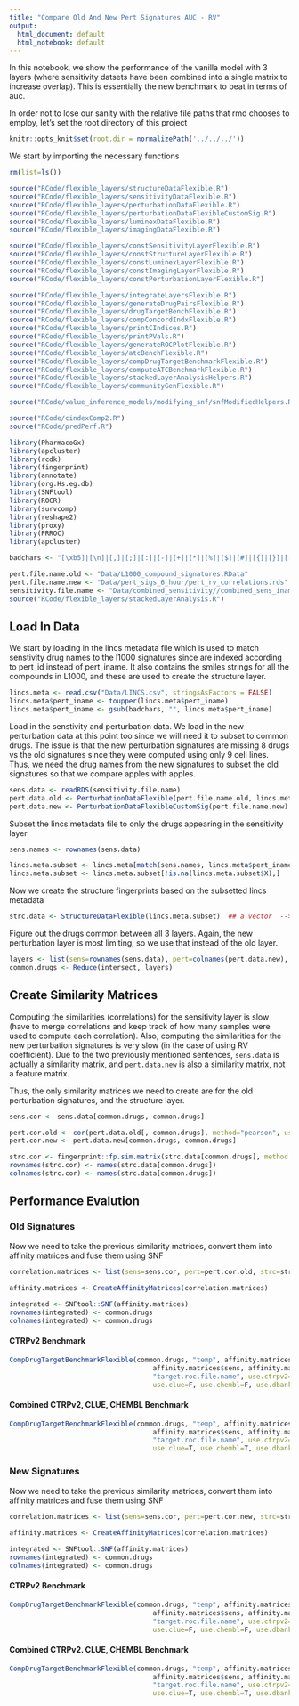 ```yaml
---
title: "Compare Old And New Pert Signatures AUC - RV"
output:
  html_document: default
  html_notebook: default
---
```

In this notebook, we show the performance of the vanilla model with 3 layers (where sensitivity datsets have been combined into a single matrix to increase overlap). This is essentially the new benchmark to beat in terms of auc.

In order not to lose our sanity with the relative file paths that rmd chooses to employ, let's set the root directory of this project

```r
knitr::opts_knit$set(root.dir = normalizePath('../../../'))
```


We start by importing the necessary functions

```r
rm(list=ls())

source("RCode/flexible_layers/structureDataFlexible.R")
source("RCode/flexible_layers/sensitivityDataFlexible.R")
source("RCode/flexible_layers/perturbationDataFlexible.R")
source("RCode/flexible_layers/perturbationDataFlexibleCustomSig.R")
source("RCode/flexible_layers/luminexDataFlexible.R")
source("RCode/flexible_layers/imagingDataFlexible.R")

source("RCode/flexible_layers/constSensitivityLayerFlexible.R")
source("RCode/flexible_layers/constStructureLayerFlexible.R")
source("RCode/flexible_layers/constLuminexLayerFlexible.R")
source("RCode/flexible_layers/constImagingLayerFlexible.R")
source("RCode/flexible_layers/constPerturbationLayerFlexible.R")

source("RCode/flexible_layers/integrateLayersFlexible.R")
source("RCode/flexible_layers/generateDrugPairsFlexible.R")
source("RCode/flexible_layers/drugTargetBenchFlexible.R")
source("RCode/flexible_layers/compConcordIndxFlexible.R")
source("RCode/flexible_layers/printCIndices.R")
source("RCode/flexible_layers/printPVals.R")
source("RCode/flexible_layers/generateROCPlotFlexible.R")
source("RCode/flexible_layers/atcBenchFlexible.R")
source("RCode/flexible_layers/compDrugTargetBenchmarkFlexible.R")
source("RCode/flexible_layers/computeATCBenchmarkFlexible.R")
source("RCode/flexible_layers/stackedLayerAnalysisHelpers.R")
source("RCode/flexible_layers/communityGenFlexible.R")

source("RCode/value_inference_models/modifying_snf/snfModifiedHelpers.R")

source("RCode/cindexComp2.R")
source("RCode/predPerf.R")

library(PharmacoGx)
library(apcluster)
library(rcdk)
library(fingerprint)
library(annotate)
library(org.Hs.eg.db)
library(SNFtool)
library(ROCR)
library(survcomp)
library(reshape2)
library(proxy)
library(PRROC)
library(apcluster)

badchars <- "[\xb5]|[\n]|[,]|[;]|[:]|[-]|[+]|[*]|[%]|[$]|[#]|[{]|[}]|[[]|[]]|[|]|[\\^]|[/]|[\\]|[.]|[_]|[ ]"

pert.file.name.old <- "Data/L1000_compound_signatures.RData"
pert.file.name.new <- "Data/pert_sigs_6_hour/pert_rv_correlations.rds"
sensitivity.file.name <- "Data/combined_sensitivity//combined_sens_iname_replaced.RData"
source("RCode/flexible_layers/stackedLayerAnalysis.R")
```

## Load In Data

We start by loading in the lincs metadata file which is used to match senstivity drug names to the l1000 signatures since are indexed according to pert_id instead of pert_iname. It also contains the smiles strings for all the compounds in L1000, and these are used to create the structure layer.

```r
lincs.meta <- read.csv("Data/LINCS.csv", stringsAsFactors = FALSE)
lincs.meta$pert_iname <- toupper(lincs.meta$pert_iname)
lincs.meta$pert_iname <- gsub(badchars, "", lincs.meta$pert_iname)
```

Load in the senstivity and perturbation data. We load in the new perturbation data at this point too since we will need it to subset to common drugs. The issue is that the new perturbation signatures are missing 8 drugs vs the old signatures since they were computed using only 9 cell lines. Thus, we need the drug names from the new signatures to subset the old signatures so that we compare apples with apples.

```r
sens.data <- readRDS(sensitivity.file.name)
pert.data.old <- PerturbationDataFlexible(pert.file.name.old, lincs.meta)
pert.data.new <- PerturbationDataFlexibleCustomSig(pert.file.name.new)
```

Subset the lincs metadata file to only the drugs appearing in the sensitivity layer

```r
sens.names <- rownames(sens.data)

lincs.meta.subset <- lincs.meta[match(sens.names, lincs.meta$pert_iname),]
lincs.meta.subset <- lincs.meta.subset[!is.na(lincs.meta.subset$X),]
```

Now we create the structure fingerprints based on the subsetted lincs metadata

```r
strc.data <- StructureDataFlexible(lincs.meta.subset)  ## a vector  --> 239 elemnts
```

Figure out the drugs common between all 3 layers. Again, the new perturbation layer is most limiting, so we use that instead of the old layer.

```r
layers <- list(sens=rownames(sens.data), pert=colnames(pert.data.new), strc=names(strc.data))
common.drugs <- Reduce(intersect, layers)
```


## Create Similarity Matrices

Computing the similarities (correlations) for the sensitivity layer is slow (have to merge correlations and keep track of how many samples were used to compute each correlation). Also, computing the similarities for the new perturbation signatures is very slow (in the case of using RV coefficient). Due to the two previously mentioned sentences, `sens.data` is actually a similarity matrix, and `pert.data.new` is also a similarity matrix, not a feature matrix. 

Thus, the only similarity matrices we need to create are for the old perturbation signatures, and the structure layer.

```r
sens.cor <- sens.data[common.drugs, common.drugs]

pert.cor.old <- cor(pert.data.old[, common.drugs], method="pearson", use="pairwise.complete.obs")
pert.cor.new <- pert.data.new[common.drugs, common.drugs]

strc.cor <- fingerprint::fp.sim.matrix(strc.data[common.drugs], method = "tanimoto")
rownames(strc.cor) <- names(strc.data[common.drugs])
colnames(strc.cor) <- names(strc.data[common.drugs])
```


## Performance Evalution

### Old Signatures

Now we need to take the previous similarity matrices, convert them into affinity matrices and fuse them using SNF

```r
correlation.matrices <- list(sens=sens.cor, pert=pert.cor.old, strc=strc.cor)
    
affinity.matrices <- CreateAffinityMatrices(correlation.matrices)

integrated <- SNFtool::SNF(affinity.matrices)
rownames(integrated) <- common.drugs
colnames(integrated) <- common.drugs
```

#### CTRPv2 Benchmark

```r
CompDrugTargetBenchmarkFlexible(common.drugs, "temp", affinity.matrices$strc,
                                    affinity.matrices$sens, affinity.matrices$pert, integrated, NULL, NULL,
                                    "target.roc.file.name", use.ctrpv2=T,
                                    use.clue=F, use.chembl=F, use.dbank=F, use.dtc=F)
```

#### Combined CTRPv2, CLUE, CHEMBL Benchmark

```r
CompDrugTargetBenchmarkFlexible(common.drugs, "temp", affinity.matrices$strc,
                                    affinity.matrices$sens, affinity.matrices$pert, integrated, NULL, NULL,
                                    "target.roc.file.name", use.ctrpv2=T,
                                    use.clue=T, use.chembl=T, use.dbank=F, use.dtc=F)
```

### New Signatures 

Now we need to take the previous similarity matrices, convert them into affinity matrices and fuse them using SNF

```r
correlation.matrices <- list(sens=sens.cor, pert=pert.cor.new, strc=strc.cor)
    
affinity.matrices <- CreateAffinityMatrices(correlation.matrices)

integrated <- SNFtool::SNF(affinity.matrices)
rownames(integrated) <- common.drugs
colnames(integrated) <- common.drugs
```

####  CTRPv2 Benchmark

```r
CompDrugTargetBenchmarkFlexible(common.drugs, "temp", affinity.matrices$strc,
                                    affinity.matrices$sens, affinity.matrices$pert, integrated, NULL, NULL,
                                    "target.roc.file.name", use.ctrpv2=T,
                                    use.clue=F, use.chembl=F, use.dbank=F, use.dtc=F)
```

#### Combined CTRPv2. CLUE, CHEMBL Benchmark

```r
CompDrugTargetBenchmarkFlexible(common.drugs, "temp", affinity.matrices$strc,
                                    affinity.matrices$sens, affinity.matrices$pert, integrated, NULL, NULL,
                                    "target.roc.file.name", use.ctrpv2=T,
                                    use.clue=T, use.chembl=T, use.dbank=F, use.dtc=F)
```

